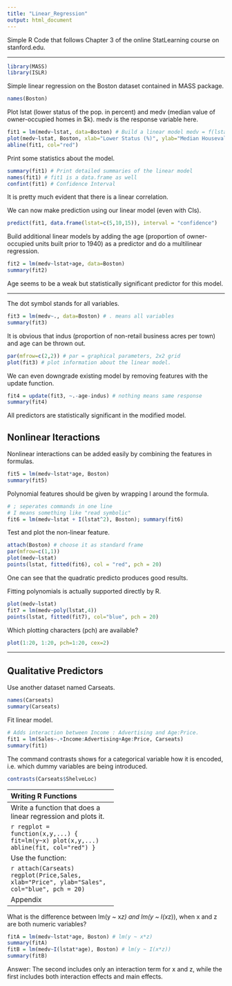 ```yaml
---
title: "Linear_Regression"
output: html_document
---
```


Simple R Code that follows Chapter 3 of the online StatLearning course on stanford.edu.

---

```r
library(MASS) 
library(ISLR)
```

Simple linear regression on the Boston dataset contained in MASS package. 

```r
names(Boston)
```

Plot lstat (lower status of the pop. in percent) and medv (median value of owner-occupied homes in $k). medv is the response variable here.

```r
fit1 = lm(medv~lstat, data=Boston) # Build a linear model medv = f(lstat) = beta_0 + beta_1 *  lstat
plot(medv~lstat, Boston, xlab="Lower Status (%)", ylab="Median Housevalue (in k$)")
abline(fit1, col="red")
```

Print some statistics about the model.

```r
summary(fit1) # Print detailed summaries of the linear model
names(fit1) # fit1 is a data.frame as well
confint(fit1) # Confidence Interval
```

It is pretty much evident that there is a linear correlation.

We can now make prediction using our linear model (even with CIs).

```r
predict(fit1, data.frame(lstat=c(5,10,15)), interval = "confidence")
```

Build additional linear models by adding the age (proportion of owner-occupied units built prior to 1940) as a predictor and do a multilinear regression.

```r
fit2 = lm(medv~lstat+age, data=Boston)
summary(fit2)
```

Age seems to be a weak but statistically significant predictor for this model.

---

The dot symbol stands for all variables.

```r
fit3 = lm(medv~., data=Boston) # . means all variables
summary(fit3)
```

It is obvious that indus (proportion of non-retail business acres per town) and age can be thrown out.


```r
par(mfrow=c(2,2)) # par = graphical parameters, 2x2 grid
plot(fit3) # plot information about the linear model.
```

We can even downgrade existing model by removing features with the update function.

```r
fit4 = update(fit3, ~.-age-indus) # nothing means same response
summary(fit4)
```

All predictors are statistically significant in the modified model.

Nonlinear Iteractions
----------------------------------

Nonlinear interactions can be added easily by combining the features in formulas.

```r
fit5 = lm(medv~lstat*age, Boston)
summary(fit5)
```

Polynomial features should be given by wrapping I around the formula.

```r
# ; seperates commands in one line
# I means something like "read symbolic"
fit6 = lm(medv~lstat + I(lstat^2), Boston); summary(fit6)
```

Test and plot the non-linear feature.

```r
attach(Boston) # choose it as standard frame
par(mfrow=c(1,1))
plot(medv~lstat)
points(lstat, fitted(fit6), col = "red", pch = 20)
```

One can see that the quadratic predicto produces good results.

Fitting polynomials is actually supported directly by R.
```r
plot(medv~lstat)
fit7 = lm(medv~poly(lstat,4))
points(lstat, fitted(fit7), col="blue", pch = 20)
```

Which plotting characters (pch) are available? 

```r
plot(1:20, 1:20, pch=1:20, cex=2)
```

---

Qualitative Predictors
---------------------------
Use another dataset named Carseats.

```r
names(Carseats)
summary(Carseats)
```

Fit linear model.

```r
# Adds interaction between Income : Advertising and Age:Price.
fit1 = lm(Sales~.+Income:Advertising+Age:Price, Carseats)
summary(fit1)
```

The command contrasts shows for a categorical variable how it is encoded, i.e. which dummy variables are being introduced.

```r
contrasts(Carseats$ShelveLoc)
```

---
Writing R Functions
----------------------------------
Write a function that does a linear regression and plots it.

```r
regplot = function(x,y,...) {
  fit=lm(y~x)
  plot(x,y,...)
  abline(fit, col="red")
}
```

Use the function:

```r
attach(Carseats)
regplot(Price,Sales, xlab="Price", ylab="Sales", col="blue", pch = 20)
```

Appendix
-----------------------

What is the difference between lm(y ~ x*z) and lm(y ~ I(x*z)), when x and z are both numeric variables?


```r
fitA = lm(medv~lstat*age, Boston) # lm(y ~ x*z)
summary(fitA)
fitB = lm(medv~I(lstat*age), Boston) # lm(y ~ I(x*z))
summary(fitB)
```

Answer: The second includes only an interaction term for x and z, while the first includes both interaction effects and main effects.
